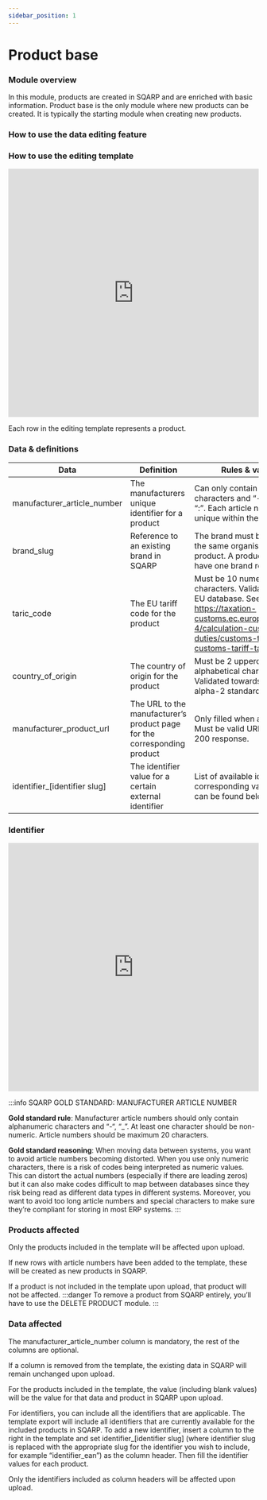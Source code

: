 ```yaml
---
sidebar_position: 1
---
```


# Product base

### Module overview

In this module, products are created in SQARP and are enriched with basic information. Product base is the only module where new products can be created. It is typically the starting module when creating new products.
### How to use the data editing feature
<ReactPlayer width="100%" height="500" playing loop="true" controls url='/vid/Product Base.mp4' />

### How to use the editing template
<iframe width="100%" height="500" src="https://www.youtube.com/embed/J8lwKXjCoJ8?si=QOWXuhQ0aBkhlzfb" title="YouTube video player" frameborder="0" allow="accelerometer; autoplay; clipboard-write; encrypted-media; gyroscope; picture-in-picture; web-share" allowfullscreen></iframe>

Each row in the editing template represents a product.

### Data & definitions

| Data | Definition | Rules & validation |
| --- | --- | --- |
| manufacturer\_article\_number | The manufacturers unique identifier for a product | Can only contain alphanumerical characters and “-“, “\_”, “/”, ”.”, “:”. Each article number must be unique within the organisation. |
| brand\_slug | Reference to an existing brand in SQARP | The brand must be owned by the same organisation as the product. A product can only have one brand reference. |
| taric\_code | The EU tariff code for the product | Must be 10 numerical characters. Validated towards EU database. See https://taxation-customs.ec.europa.eu/customs-4/calculation-customs-duties/customs-tariff/eu-customs-tariff-taric_en |
| country\_of\_origin | The country of origin for the product | Must be 2 uppercased alphabetical characters. Validated towards ISO 3166-1 alpha-2 standard. |
| manufacturer\_product\_url | The URL to the manufacturer’s product page for the corresponding product | Only filled when applicable. Must be valid URL. Validated for 200 response. |
| identifier\_[identifier slug] | The identifier value for a certain external identifier | List of available identifiers and corresponding validation rules can be found below. |

### Identifier

<iframe width="100%" height="500" src="https://sqarp.retool.com/embedded/public/4082b842-e128-4fe6-a3e9-513074a43181" frameborder="0" allow="accelerometer; autoplay; encrypted-media; gyroscope; picture-in-picture" allowfullscreen></iframe>

:::info SQARP GOLD STANDARD: MANUFACTURER ARTICLE NUMBER


**Gold standard rule**: Manufacturer article numbers should only contain alphanumeric characters and “-“, “\_”. At least one character should be non-numeric. Article numbers should be maximum 20 characters.

**Gold standard reasoning**: When moving data between systems, you want to avoid article numbers becoming distorted. When you use only numeric characters, there is a risk of codes being interpreted as numeric values. This can distort the actual numbers (especially if there are leading zeros) but it can also make codes difficult to map between databases since they risk being read as different data types in different systems. Moreover, you want to avoid too long article numbers and special characters to make sure they’re compliant for storing in most ERP systems.
:::



<!-- ### How to generate the editing template from SQARP

[Insert description for how to generate template] -->



### Products affected

Only the products included in the template will be affected upon upload.

If new rows with article numbers have been added to the template, these will be created as new products in SQARP.

If a product is not included in the template upon upload, that product will not be affected.
:::danger
To remove a product from SQARP entirely, you’ll have to use the DELETE PRODUCT module.
:::
### Data affected

The manufacturer\_article\_number column is mandatory, the rest of the columns are optional.

If a column is removed from the template, the existing data in SQARP will remain unchanged upon upload.

For the products included in the template, the value (including blank values) will be the value for that data and product in SQARP upon upload.

For identifiers, you can include all the identifiers that are applicable. The template export will include all identifiers that are currently available for the included products in SQARP. To add a new identifier, insert a column to the right in the template and set identifier\_[identifier slug] (where identifier slug is replaced with the appropriate slug for the identifier you wish to include, for example “identifier\_ean”) as the column header. Then fill the identifier values for each product.

Only the identifiers included as column headers will be affected upon upload.